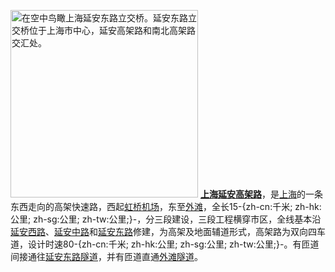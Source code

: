 [[File:Yan'an East Road Interchange, Shanghai, China (Unsplash).jpg|left|300px|在空中鸟瞰上海延安东路立交桥。延安东路立交桥位于上海市中心，[[上海延安高架路|延安高架路]]和[[上海南北高架路|南北高架路]]交汇处。]]
'''[[上海延安高架路]]'''，是[[上海市|上海]]的一条东西走向的高架快速路，西起[[上海虹桥国际机场|虹桥机场]]，东至[[外滩]]，全长15-{zh-cn:千米; zh-hk:公里; zh-sg:公里; zh-tw:公里;}-，分三段建设，三段工程横穿市区，全线基本沿[[延安西路 (上海)|延安西路]]、[[延安中路 (上海)|延安中路]]和[[延安东路 (上海)|延安东路]]修建，为高架及地面辅道形式，高架路为双向四车道，设计时速80-{zh-cn:千米; zh-hk:公里; zh-sg:公里; zh-tw:公里;}-。有匝道间接通往[[延安东路隧道]]，并有匝道直通[[外滩隧道]]。